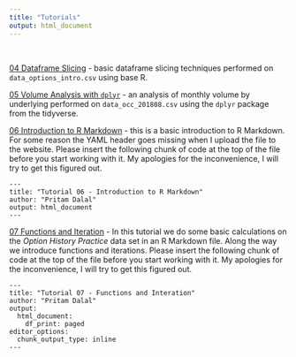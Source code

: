 ```yaml
---
title: "Tutorials"
output: html_document
---
```


&nbsp;

[04 Dataframe Slicing](tutorial_04_dataframe_slicing.R) - basic dataframe slicing techniques performed on `data_options_intro.csv` using base R.

[05 Volume Analysis with `dplyr`](tutorial_05_dplyr_volume_analysis.R) - an analysis of monthly volume by underlying performed on `data_occ_201808.csv` using the `dplyr` package from the tidyverse.

[06 Introduction to R Markdown](tutorial_06_r_markdown_introduction.Rmd) - this is a basic introduction to R Markdown.  For some reason the YAML header goes missing when I upload the file to the website.  Please insert the following chunk of code at the top of the file before you start working with it.  My apologies for the inconvenience, I will try to get this figured out.
```
---
title: "Tutorial 06 - Introduction to R Markdown"
author: "Pritam Dalal"
output: html_document
---
```

[07 Functions and Iteration](tutorial_07_functions_and_iteration.Rmd) - In this tutorial we do some basic calculations on the *Option History Practice* data set in an R Markdown file.  Along the way we introduce functions and iterations.  Please insert the following chunk of code at the top of the file before you start working with it.  My apologies for the inconvenience, I will try to get this figured out.
```
---
title: "Tutorial 07 - Functions and Interation"
author: "Pritam Dalal"
output: 
  html_document:
    df_print: paged
editor_options: 
  chunk_output_type: inline
---
```

